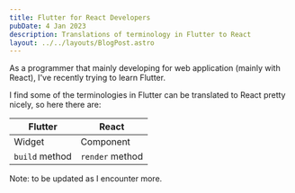 ```yaml
---
title: Flutter for React Developers
pubDate: 4 Jan 2023
description: Translations of terminology in Flutter to React
layout: ../../layouts/BlogPost.astro
---
```


As a programmer that mainly developing for web application (mainly with React), I've recently trying to learn Flutter.

I find some of the terminologies in Flutter can be translated to React pretty nicely, so here there are:

| Flutter        | React           |
| -------------- | --------------- |
| Widget         | Component       |
| `build` method | `render` method |

Note: to be updated as I encounter more.
